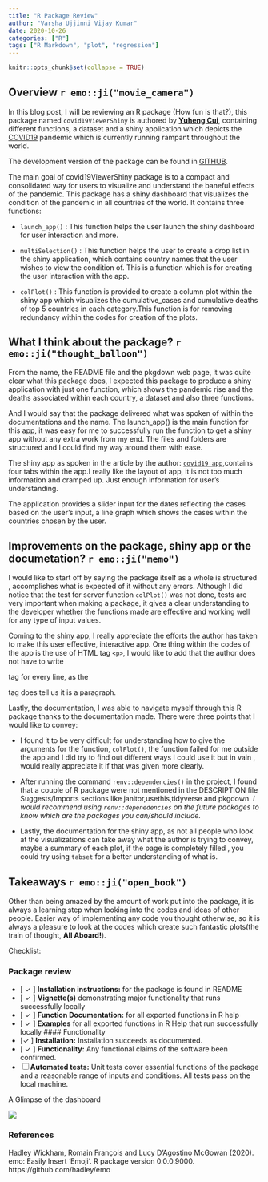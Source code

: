 ```yaml
---
title: "R Package Review"
author: "Varsha Ujjinni Vijay Kumar"
date: 2020-10-26
categories: ["R"]
tags: ["R Markdown", "plot", "regression"]
---
```


```r
knitr::opts_chunk$set(collapse = TRUE)
```

## Overview `r emo::ji("movie_camera")`

In this blog post, I will be reviewing an R package (How fun is that?), this package named `covid19ViewerShiny` is authored by [**Yuheng Cui**](https://github.com/ycui0008), containing different functions, a dataset and a shiny application which depicts the [COVID19](https://covid19.who.int/) pandemic which is currently running rampant throughout the world.

The development version of the package can be found in [GITHUB](https://github.com/etc5523-2020/r-package-assessment-ycui0008).

The main goal of covid19ViewerShiny package is to a compact and consolidated way for users to visualize and understand the baneful effects of the pandemic. This package has a shiny dashboard that visualizes the condition of the pandemic in all countries of the world. It contains three functions:

- `launch_app()` : This function helps the user launch the shiny dashboard for user interaction and more.

- `multiSelection()` : This function helps the user to create a drop list in the shiny application, which contains country names that the user wishes to view the condition of. This is a function which is for creating the user interaction with the app.

- `colPlot()` : This function is provided to create a column plot within the shiny app which visualizes the cumulative_cases and cumulative deaths of top 5 countries in each category.This function is for removing redundancy within the codes for creation of the plots.

## What I think about the package? `r emo::ji("thought_balloon")`

From the name, the README file and the pkgdown web page, it was quite clear what this package does, I expected this package to produce a shiny application with just one function, which shows the pandemic rise and the deaths associated within each country, a dataset and also three functions. 

And I would say that the package delivered what was spoken of within the documentations and the name. The launch_app() is the main function for this app, it was easy for me to successfully run the function to get a shiny app without any extra work from my end. The files and folders are structured and I could find my way around them with ease.

The shiny app as spoken in the article by the author: [`covid19 app`](https://etc5523-2020.github.io/r-package-assessment-ycui0008/articles/covid19ViewerShiny.html),contains four tabs within the app.I really like the layout of app, it is not too much information and cramped up. Just enough information for user's understanding.

The application provides a slider input for the dates reflecting the cases based on the user's input, a line graph which shows the cases within the countries chosen by the user. 

## Improvements on the package, shiny app or the documetation? `r emo::ji("memo")`

I would like to start off by saying the package itself as a whole is structured , accomplishes what is expected of it without any errors. Although I did notice that the test for server function `colPlot()` was not done, tests are very important when making a package, it gives a clear understanding to the developer whether the functions made are effective and working well for any type of input values. 

Coming to the shiny app, I really appreciate the efforts the author has taken to make this user effective, interactive app. One thing within the codes of the app is the use of HTML tag `<p>`, I would like to add that the author does not have to write <p> tag for every line, as the <p> tag does tell us it is a paragraph. 

Lastly, the documentation, I was able to navigate myself through this R package thanks to the documentation made. There were three points that I would like to convey:

- I found it to be very difficult for understanding how to give the arguments for the function, `colPlot()`, the function failed for me outside the app and I did try to find out different ways I could use it but in vain , would really appreciate it if that was given more clearly.

- After running the command `renv::dependencies()` in the project, I found that a couple of R package were not mentioned in the DESCRIPTION file Suggests/Imports sections like janitor,usethis,tidyverse and pkgdown. *I would recommend using `renv::depenedencies` on the future packages to know which are the packages you can/should include.*

- Lastly, the documentation for the shiny app, as not all people who look at the visualizations can take away what the author is trying to convey, maybe a summary of each plot, if the page is completely filled , you could try using `tabset` for a better understanding of what is.

## Takeaways `r emo::ji("open_book")`

Other than being amazed by the amount of work put into the package, it is always a learning step when looking into the codes and ideas of other people. Easier way of implementing any code you thought otherwise, so it is always a pleasure to look at the codes which create such fantastic plots(the train of thought, **All Aboard!**). 

Checklist:

### Package review

- [ $\checkmark$ ] **Installation instructions:** for the package is found in README
- [ $\checkmark$ ] **Vignette(s)** demonstrating major functionality that runs successfully locally
- [ $\checkmark$ ] **Function Documentation:** for all exported functions in R help
- [ $\checkmark$ ] **Examples** for all exported functions in R Help that run successfully locally
#### Functionality
- [$\checkmark$  ] **Installation:** Installation succeeds as documented.
- [ $\checkmark$ ] **Functionality:** Any functional claims of the software been confirmed.
- [ ] **Automated tests:** Unit tests cover essential functions of the package
and a reasonable range of inputs and conditions. All tests pass on the local machine.



A Glimpse of the dashboard

![](img/dash.png)

### References

  Hadley Wickham, Romain François and Lucy D'Agostino McGowan (2020). emo: Easily Insert 'Emoji'. R package version 0.0.0.9000.
  https://github.com/hadley/emo


